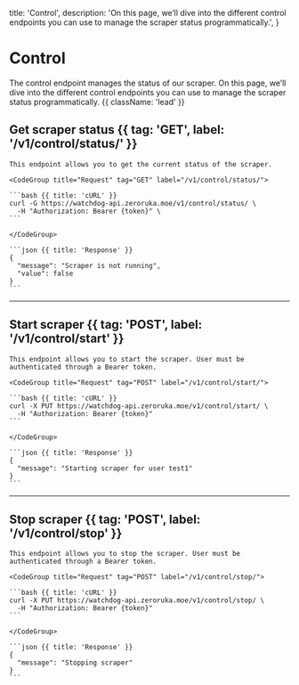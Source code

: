   title: 'Control',
  description:
    'On this page, we’ll dive into the different control endpoints you can use to manage the scraper status programmatically.',
}

# Control

The control endpoint manages the status of our scraper. On this page, we’ll dive into the different control endpoints you can use to manage the scraper status programmatically. {{ className: 'lead' }}

## Get scraper status {{ tag: 'GET', label: '/v1/control/status/' }}

<Row>
  <Col>

    This endpoint allows you to get the current status of the scraper.

  </Col>
  <Col sticky>

    <CodeGroup title="Request" tag="GET" label="/v1/control/status/">

    ```bash {{ title: 'cURL' }}
    curl -G https://watchdog-api.zeroruka.moe/v1/control/status/ \
      -H "Authorization: Bearer {token}" \
    ```

    </CodeGroup>

    ```json {{ title: 'Response' }}
    {
      "message": "Scraper is not running",
      "value": false
    }
    ```

  </Col>
</Row>

---

## Start scraper {{ tag: 'POST', label: '/v1/control/start' }}

<Row>
  <Col>

    This endpoint allows you to start the scraper. User must be authenticated through a Bearer token.

  </Col>
  <Col sticky>

    <CodeGroup title="Request" tag="POST" label="/v1/control/start/">

    ```bash {{ title: 'cURL' }}
    curl -X PUT https://watchdog-api.zeroruka.moe/v1/control/start/ \
      -H "Authorization: Bearer {token}"
    ```

    </CodeGroup>

    ```json {{ title: 'Response' }}
    {
      "message": "Starting scraper for user test1"
    }
    ```

  </Col>
</Row>

---

## Stop scraper {{ tag: 'POST', label: '/v1/control/stop' }}

<Row>
  <Col>

    This endpoint allows you to stop the scraper. User must be authenticated through a Bearer token.

  </Col>
  <Col sticky>

    <CodeGroup title="Request" tag="POST" label="/v1/control/stop/">

    ```bash {{ title: 'cURL' }}
    curl -X PUT https://watchdog-api.zeroruka.moe/v1/control/stop/ \
      -H "Authorization: Bearer {token}"
    ```

    </CodeGroup>

    ```json {{ title: 'Response' }}
    {
      "message": "Stopping scraper"
    }
    ```

  </Col>
</Row>
